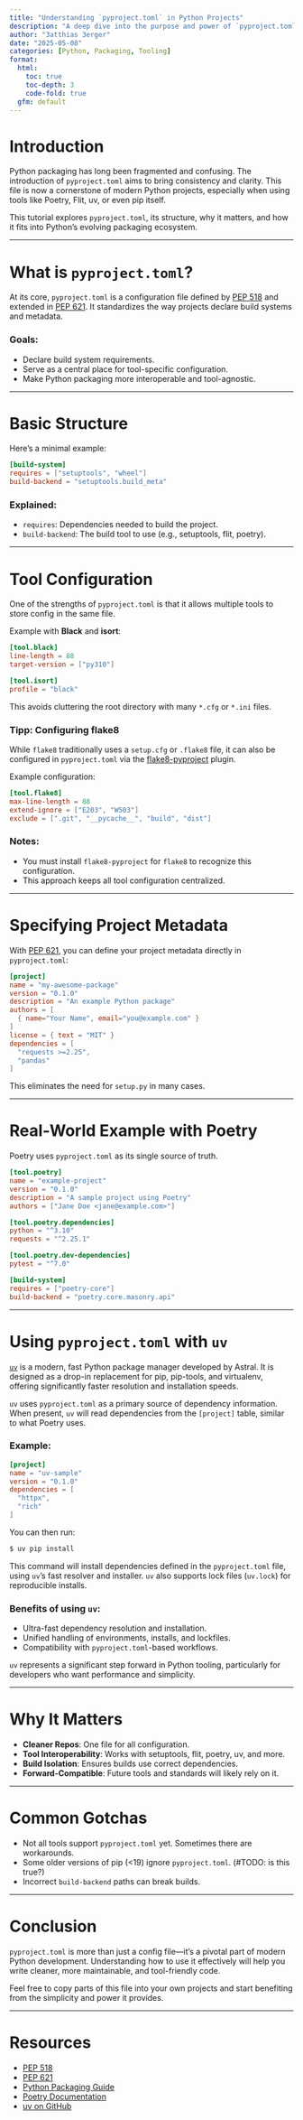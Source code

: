 ```yaml
---
title: "Understanding `pyproject.toml` in Python Projects"
description: "A deep dive into the purpose and power of `pyproject.toml` for modern Python tooling."
author: "3atthias 3erger"
date: "2025-05-08"
categories: [Python, Packaging, Tooling]
format:
  html:
    toc: true
    toc-depth: 3
    code-fold: true
  gfm: default
---
```


# Introduction

Python packaging has long been fragmented and confusing. The introduction of `pyproject.toml` aims to bring consistency and clarity. This file is now a cornerstone of modern Python projects, especially when using tools like Poetry, Flit, uv, or even pip itself.

This tutorial explores `pyproject.toml`, its structure, why it matters, and how it fits into Python's evolving packaging ecosystem.

---

# What is `pyproject.toml`?

At its core, `pyproject.toml` is a configuration file defined by [PEP 518](https://peps.python.org/pep-0518/) and extended in [PEP 621](https://peps.python.org/pep-0621/). It standardizes the way projects declare build systems and metadata.

### Goals:
- Declare build system requirements.
- Serve as a central place for tool-specific configuration.
- Make Python packaging more interoperable and tool-agnostic.

---

# Basic Structure

Here's a minimal example:

```toml
[build-system]
requires = ["setuptools", "wheel"]
build-backend = "setuptools.build_meta"
```

### Explained:
- `requires`: Dependencies needed to build the project.
- `build-backend`: The build tool to use (e.g., setuptools, flit, poetry).

---

# Tool Configuration

One of the strengths of `pyproject.toml` is that it allows multiple tools to store config in the same file.

Example with **Black** and **isort**:

```toml
[tool.black]
line-length = 88
target-version = ["py310"]

[tool.isort]
profile = "black"
```

This avoids cluttering the root directory with many `*.cfg` or `*.ini` files.

### Tipp: Configuring flake8

While `flake8` traditionally uses a `setup.cfg` or `.flake8` file, it can also be configured in `pyproject.toml` via the [flake8-pyproject](https://github.com/john-hen/Flake8-pyproject) plugin.

Example configuration:

```toml
[tool.flake8]
max-line-length = 88
extend-ignore = ["E203", "W503"]
exclude = [".git", "__pycache__", "build", "dist"]
```

### Notes:
- You must install `flake8-pyproject` for `flake8` to recognize this configuration.
- This approach keeps all tool configuration centralized.

---

# Specifying Project Metadata

With [PEP 621](https://peps.python.org/pep-0621/), you can define your project metadata directly in `pyproject.toml`:

```toml
[project]
name = "my-awesome-package"
version = "0.1.0"
description = "An example Python package"
authors = [
  { name="Your Name", email="you@example.com" }
]
license = { text = "MIT" }
dependencies = [
  "requests >=2.25",
  "pandas"
]
```

This eliminates the need for `setup.py` in many cases.

---

# Real-World Example with Poetry

Poetry uses `pyproject.toml` as its single source of truth.

```toml
[tool.poetry]
name = "example-project"
version = "0.1.0"
description = "A sample project using Poetry"
authors = ["Jane Doe <jane@example.com>"]

[tool.poetry.dependencies]
python = "^3.10"
requests = "^2.25.1"

[tool.poetry.dev-dependencies]
pytest = "^7.0"

[build-system]
requires = ["poetry-core"]
build-backend = "poetry.core.masonry.api"
```

---

# Using `pyproject.toml` with `uv`

[`uv`](https://github.com/astral-sh/uv) is a modern, fast Python package manager developed by Astral. It is designed as a drop-in replacement for pip, pip-tools, and virtualenv, offering significantly faster resolution and installation speeds.

`uv` uses `pyproject.toml` as a primary source of dependency information. When present, `uv` will read dependencies from the `[project]` table, similar to what Poetry uses.

### Example:

```toml
[project]
name = "uv-sample"
version = "0.1.0"
dependencies = [
  "httpx",
  "rich"
]
```

You can then run:

``` .bash
$ uv pip install
```

This command will install dependencies defined in the `pyproject.toml` file, using `uv`'s fast resolver and installer. `uv` also supports lock files (`uv.lock`) for reproducible installs.

### Benefits of using `uv`:
- Ultra-fast dependency resolution and installation.
- Unified handling of environments, installs, and lockfiles.
- Compatibility with `pyproject.toml`-based workflows.

`uv` represents a significant step forward in Python tooling, particularly for developers who want performance and simplicity.

---

# Why It Matters

- **Cleaner Repos**: One file for all configuration.
- **Tool Interoperability**: Works with setuptools, flit, poetry, uv, and more.
- **Build Isolation**: Ensures builds use correct dependencies.
- **Forward-Compatible**: Future tools and standards will likely rely on it.

---

# Common Gotchas

- Not all tools support `pyproject.toml` yet. Sometimes there are workarounds.
- Some older versions of pip (<19) ignore `pyproject.toml`. (#TODO: is this true?)
- Incorrect `build-backend` paths can break builds.

---

# Conclusion

`pyproject.toml` is more than just a config file—it's a pivotal part of modern Python development. Understanding how to use it effectively will help you write cleaner, more maintainable, and tool-friendly code.

Feel free to copy parts of this file into your own projects and start benefiting from the simplicity and power it provides.

---

# Resources
- [PEP 518](https://peps.python.org/pep-0518/)
- [PEP 621](https://peps.python.org/pep-0621/)
- [Python Packaging Guide](https://packaging.python.org/)
- [Poetry Documentation](https://python-poetry.org/docs/)
- [uv on GitHub](https://github.com/astral-sh/uv)
